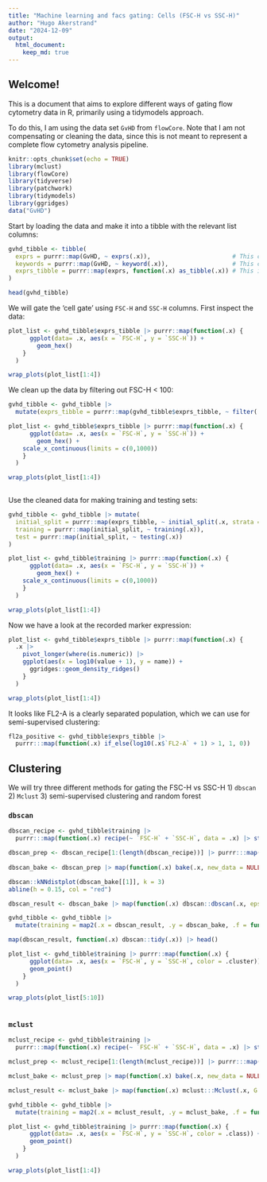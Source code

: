 ```yaml
---
title: "Machine learning and facs gating: Cells (FSC-H vs SSC-H)"
author: "Hugo Akerstrand"
date: "2024-12-09"
output: 
  html_document: 
    keep_md: true
---
```


## Welcome!

This is a document that aims to explore different ways of gating flow cytometry
data in R, primarily using a tidymodels approach.

To do this, I am using the data set `GvHD` from `flowCore`. Note that I am not 
compensating or cleaning the data, since this is not meant to represent a complete
flow cytometry analysis pipeline.

```r
knitr::opts_chunk$set(echo = TRUE)
library(mclust)
library(flowCore)
library(tidyverse)
library(patchwork)
library(tidymodels)
library(ggridges)
data("GvHD")
```

Start by loading the data and make it into a tibble with the relevant list columns:

```r

gvhd_tibble <- tibble(
  exprs = purrr::map(GvHD, ~ exprs(.x)),                       # This contains detector information
  keywords = purrr::map(GvHD, ~ keyword(.x)),                  # This contains meta data
  exprs_tibble = purrr::map(exprs, function(.x) as_tibble(.x)) # This is for plotting
)

head(gvhd_tibble)
```

We will gate the 'cell gate' using `FSC-H` and `SSC-H` columns. First inspect the data:

```r
plot_list <- gvhd_tibble$exprs_tibble |> purrr::map(function(.x) {
      ggplot(data= .x, aes(x = `FSC-H`, y = `SSC-H`)) +
        geom_hex()
    }
  )

wrap_plots(plot_list[1:4])
```

We clean up the data by filtering out FSC-H < 100:

```r
gvhd_tibble <- gvhd_tibble |> 
  mutate(exprs_tibble = purrr::map(gvhd_tibble$exprs_tibble, ~ filter(.x, `FSC-H` > 99 & `FSC-H` < 1000 & `SSC-H` < 1000)))

plot_list <- gvhd_tibble$exprs_tibble |> purrr::map(function(.x) {
      ggplot(data= .x, aes(x = `FSC-H`, y = `SSC-H`)) +
        geom_hex() +
    scale_x_continuous(limits = c(0,1000))
    }
  )

wrap_plots(plot_list[1:4])
  
```

Use the cleaned data for making training and testing sets:

```r
gvhd_tibble <- gvhd_tibble |> mutate(
  initial_split = purrr::map(exprs_tibble, ~ initial_split(.x, strata = `FSC-H`, prop = 0.8)),
  training = purrr::map(initial_split, ~ training(.x)),
  test = purrr::map(initial_split, ~ testing(.x))
)

plot_list <- gvhd_tibble$training |> purrr::map(function(.x) {
      ggplot(data= .x, aes(x = `FSC-H`, y = `SSC-H`)) +
        geom_hex() +
    scale_x_continuous(limits = c(0,1000))
    }
  )

wrap_plots(plot_list[1:4])
```

Now we have a look at the recorded marker expression:

```r
plot_list <- gvhd_tibble$exprs_tibble |> purrr::map(function(.x) {
  .x |> 
    pivot_longer(where(is.numeric)) |>
    ggplot(aes(x = log10(value + 1), y = name)) +
      ggridges::geom_density_ridges() 
    }
  )

wrap_plots(plot_list[1:4])

```

It looks like FL2-A is a clearly separated population, which we can use for 
semi-supervised clustering:

```r
fl2a_positive <- gvhd_tibble$exprs_tibble |> 
  purrr:::map(function(.x) if_else(log10(.x$`FL2-A` + 1) > 1, 1, 0))
```
## Clustering
We will try three different methods for gating the FSC-H vs SSC-H
1) `dbscan`
2) `Mclust`
3) semi-supervised clustering and random forest

### `dbscan`

```r
dbscan_recipe <- gvhd_tibble$training |> 
  purrr:::map(function(.x) recipe(~ `FSC-H` + `SSC-H`, data = .x) |> step_scale(all_predictors()) |> step_log(all_predictors())) 
```

```r
dbscan_prep <- dbscan_recipe[1:(length(dbscan_recipe))] |> purrr:::map(function(.x) prep(.x))
  
dbscan_bake <- dbscan_prep |> map(function(.x) bake(.x, new_data = NULL))
```

```r
dbscan::kNNdistplot(dbscan_bake[[1]], k = 3)
abline(h = 0.15, col = "red")

```

```r
dbscan_result <- dbscan_bake |> map(function(.x) dbscan::dbscan(.x, eps = 0.15, minPts = 3))
```

```r
gvhd_tibble <- gvhd_tibble |> 
  mutate(training = map2(.x = dbscan_result, .y = dbscan_bake, .f = function(.x, .y) augment(.x, .y)))
```

```r
map(dbscan_result, function(.x) dbscan::tidy(.x)) |> head()
```

```r
plot_list <- gvhd_tibble$training |> purrr::map(function(.x) {
      ggplot(data= .x, aes(x = `FSC-H`, y = `SSC-H`, color = .cluster)) +
      geom_point() 
    }
  )

wrap_plots(plot_list[5:10])
  
```
### `mclust`

```r
mclust_recipe <- gvhd_tibble$training |> 
  purrr:::map(function(.x) recipe(~ `FSC-H` + `SSC-H`, data = .x) |> step_BoxCox()) 
```

```r
mclust_prep <- mclust_recipe[1:(length(mclust_recipe))] |> purrr:::map(function(.x) prep(.x))

mclust_bake <- mclust_prep |> map(function(.x) bake(.x, new_data = NULL))
```

```r
mclust_result <- mclust_bake |> map(function(.x) mclust:::Mclust(.x, G = c(2:4)))
```

```r
gvhd_tibble <- gvhd_tibble |> 
  mutate(training = map2(.x = mclust_result, .y = mclust_bake, .f = function(.x, .y) augment(.x, .y)))
```

```r
plot_list <- gvhd_tibble$training |> purrr::map(function(.x) {
      ggplot(data= .x, aes(x = `FSC-H`, y = `SSC-H`, color = .class)) +
      geom_point() 
    }
  )

wrap_plots(plot_list[1:4])
  
```